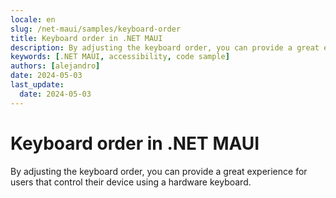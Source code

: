 ```yaml
---
locale: en
slug: /net-maui/samples/keyboard-order
title: Keyboard order in .NET MAUI
description: By adjusting the keyboard order, you can provide a great experience for users that control their device using a hardware keyboard.
keywords: [.NET MAUI, accessibility, code sample]
authors: [alejandro]
date: 2024-05-03
last_update:
  date: 2024-05-03
---
```


# Keyboard order in .NET MAUI

By adjusting the keyboard order, you can provide a great experience for users that control their device using a hardware keyboard.

<CodeSample id="keyboard-order" platform="net-maui" locale="en"/>

